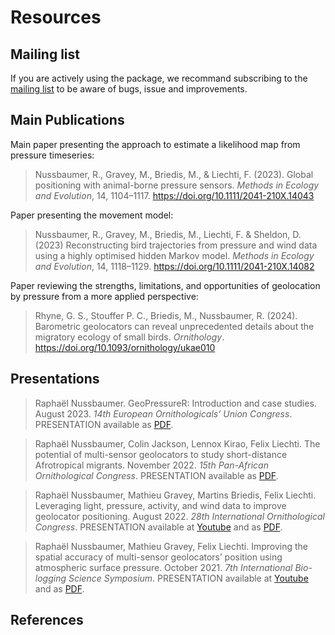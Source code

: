# Resources

## Mailing list

If you are actively using the package, we recommand subscribing to the [mailing list](https://groups.google.com/g/geopressurer/) to be aware of bugs, issue and improvements. 

## Main Publications

Main paper presenting the approach to estimate a likelihood map from pressure timeseries:

> Nussbaumer, R., Gravey, M., Briedis, M., & Liechti, F. (2023). Global positioning with animal-borne pressure sensors. *Methods in Ecology and Evolution*, 14, 1104–1117. <https://doi.org/10.1111/2041-210X.14043>

Paper presenting the movement model:

> Nussbaumer, R., Gravey, M., Briedis, M., Liechti, F. & Sheldon, D. (2023) Reconstructing bird trajectories from pressure and wind data using a highly optimised hidden Markov model. *Methods in Ecology and Evolution*, 14, 1118–1129. <https://doi.org/10.1111/2041-210X.14082>

Paper reviewing the strengths, limitations, and opportunities of geolocation by pressure from a more applied perspective:

> Rhyne, G. S., Stouffer P. C., Briedis, M., Nussbaumer, R. (2024). Barometric geolocators can reveal unprecedented details about the migratory ecology of small birds. *Ornithology*. <https://doi.org/10.1093/ornithology/ukae010>

## Presentations

> Raphaël Nussbaumer. GeoPressureR: Introduction and case studies. August 2023. *14th European Ornithologicals' Union Congress*. PRESENTATION available as [PDF](http://dx.doi.org/10.13140/RG.2.2.36144.53767).

> Raphaël Nussbaumer, Colin Jackson, Lennox Kirao, Felix Liechti. The potential of multi-sensor geolocators to study short-distance Afrotropical migrants. November 2022. *15th Pan-African Ornithological Congress*. PRESENTATION available as [PDF](http://dx.doi.org/10.13140/RG.2.2.28757.50408).

> Raphaël Nussbaumer, Mathieu Gravey, Martins Briedis, Felix Liechti. Leveraging light, pressure, activity, and wind data to improve geolocator positioning. August 2022. *28th International Ornithological Congress*. PRESENTATION available at [Youtube](https://youtu.be/U7jAK9nZNQU) and as [PDF](http://dx.doi.org/10.13140/RG.2.2.19199.28322).

> Raphaël Nussbaumer, Mathieu Gravey, Felix Liechti. Improving the spatial accuracy of multi-sensor geolocators' position using atmospheric surface pressure. October 2021. *7th International Bio-logging Science Symposium*. PRESENTATION available at [Youtube](https://www.youtube.com/watch?v=0JsYU_xfKN8) and as [PDF](http://dx.doi.org/10.13140/RG.2.2.13199.71843).


## References

::: {#refs}
:::
